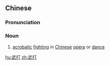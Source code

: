 ==Chinese==
{{zh-forms}}

===Pronunciation===
{{zh-pron
|m=wǔdǎ
|c=mou5 daa2
|mn=bú-táⁿ
|cat=n
}}

===Noun===
{{zh-noun}}

# [[acrobatic]] [[fighting]] in [[Chinese]] [[opera]] or [[dance]]

{{zh-cat|Dance|Opera}}

[[hu:武打]]
[[zh:武打]]
